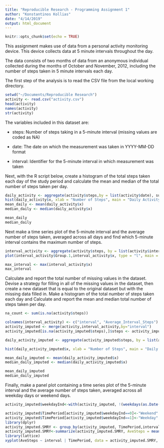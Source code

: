 ```yaml
---
title: "Reproducible Research - Programming Assignment 1"
author: "Konstantinos Kollias"
date: "4/14/2019"
output: html_document
---
```


```r
knitr::opts_chunk$set(echo = TRUE)
```
This assignment makes use of data from a personal activity monitoring device. This device collects data at 5 minute intervals throughout the day. 

The data consists of two months of data from an anonymous individual collected during the months of October and November, 2012, including the number of steps taken in 5 minute intervals each day.

The first step of the analysis is to read the CSV file from the local working directory.

```r

setwd("~/Documents/Reproducible Research")
activity <- read.csv("activity.csv")
head(activity)
names(activity)
str(activity)

```

The variables included in this dataset are:
  
* steps: Number of steps taking in a 5-minute interval (missing values are coded as NA)

* date: The date on which the measurement was taken in YYYY-MM-DD format

* interval: Identifier for the 5-minute interval in which measurement was taken

Next, with the R script below, create a histogram of the total steps taken each day of the study period and calculate the mean and median of the total number of steps taken per day. 

```r

daily_activity <- aggregate(activity$steps,by = list(activity$date), sum, na.rm = TRUE)
hist(daily_activity$x, xlab = "Number of Steps", main = "Daily Activity", ylim = c(0,30))
mean_daily <- mean(daily_activity$x)
median_daily <- median(daily_activity$x)

mean_daily
median_daily
```


Next make a time series plot of the 5-minute interval and the average number of steps taken, averaged across all days and find which 5-minute interval contains the maximum number of steps.

```r

interval_activity <- aggregate(activity$steps, by = list(activity$interval), mean, na.rm = TRUE)
plot(interval_activity$Group.1,interval_activity$x, type = "l", main = "Average steps taken during each interval", xlab = "Interval", ylab = "Steps")

max_interval <- max(interval_activity$x)
max_interval

```

Calculate and report the total number of missing values in the dataset. Devise a strategy for filling in all of the missing values in the dataset, then create a new dataset that is equal to the original dataset but with the missing data filled in. Make a histogram of the total number of steps taken each day and Calculate and report the mean and median total number of steps taken per day. 

```r

na_count <- sum(is.na(activity$steps))

colnames(interval_activity) <- c("interval", "Average_Interval_Steps")
activity_imputed <- merge(activity,interval_activity,by="interval")
activity_imputed[is.na(activity_imputed$steps),]$steps <- activity_imputed[is.na(activity_imputed$steps),]$Average_Interval_Steps

daily_activity_imputed <- aggregate(activity_imputed$steps, by = list(activity_imputed$date), sum)

hist(daily_activity_imputed$x, xlab = "Number of Steps", main = "Daily Activity with Imputed Data")

mean_daily_imputed <- mean(daily_activity_imputed$x)
median_daily_imputed <- median(daily_activity_imputed$x)

mean_daily_imputed
median_daily_imputed


```

Finally, make a panel plot containing a time series plot of the 5-minute interval and the average number of steps taken, averaged across all weekday days or weekend days.

```r

activity_imputed$weekdayInd<-with(activity_imputed, !(weekdays(as.Date(activity_imputed$date))=="Saturday" | weekdays(as.Date(activity_imputed$date))=="Sunday")) 

activity_imputed$TimePeriod[activity_imputed$weekdayInd==0]<-"Weekend"
activity_imputed$TimePeriod[activity_imputed$weekdayInd==1]<-"Weekday"
library(dplyr)
activity_imputed.SMRY <- group_by(activity_imputed, TimePeriod,interval)
activity_imputed.SMRY<-summarize(activity_imputed.SMRY, AveSteps = mean(steps, na.rm = TRUE))
library(lattice)
xyplot(AveSteps ~ interval | TimePeriod, data = activity_imputed.SMRY, layout = c(1, 2),type = "l")

```


